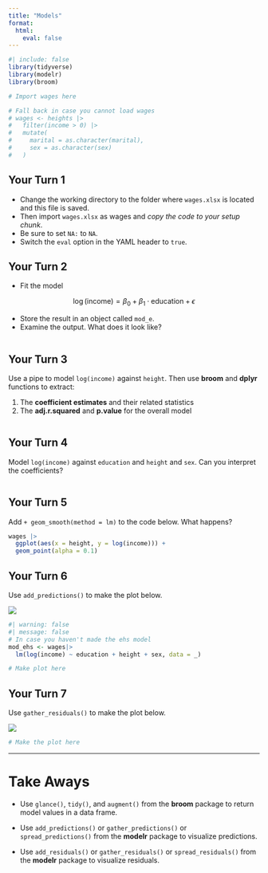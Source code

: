 ```yaml
---
title: "Models"
format:
  html:
    eval: false
---
```


```r
#| include: false
library(tidyverse)
library(modelr)
library(broom)

# Import wages here

# Fall back in case you cannot load wages
# wages <- heights |>
#   filter(income > 0) |>
#   mutate(
#     marital = as.character(marital),
#     sex = as.character(sex)
#   )
```

## Your Turn 1

* Change the working directory to the folder where `wages.xlsx` is located and
this file is saved.
* Then import `wages.xlsx` as wages and *copy the code to your setup chunk*.
* Be sure to set `NA:` to `NA`.
* Switch the `eval` option in the YAML header to `true`.

## Your Turn 2

- Fit the model

$$
\log(\text{income}) = \beta_0 + \beta_1 \cdot \text{education} + \epsilon
$$

- Store the result in an object called `mod_e`.
- Examine the output. What does it look like?

```r

```

## Your Turn 3

Use a pipe to model `log(income)` against `height`. Then use **broom** and
**dplyr** functions to extract:

1. The **coefficient estimates** and their related statistics 
2. The **adj.r.squared** and **p.value** for the overall model

```r

```

## Your Turn 4

Model `log(income)` against `education` and `height` and `sex`. Can you
interpret the coefficients?

```r

```

## Your Turn 5

Add `+ geom_smooth(method = lm)` to the code below. What happens?

```r
wages |> 
  ggplot(aes(x = height, y = log(income))) +
  geom_point(alpha = 0.1)
```

## Your Turn 6

Use `add_predictions()` to make the plot below.

![](04-Model-Exercises-6.png)

```r
#| warning: false
#| message: false
# In case you haven't made the ehs model
mod_ehs <- wages|> 
  lm(log(income) ~ education + height + sex, data = _)

# Make plot here

```

## Your Turn 7

Use `gather_residuals()` to make the plot below.

![](04-Model-Exercises-7.png)


```r
# Make the plot here
```

***

# Take Aways

* Use `glance()`, `tidy()`, and `augment()` from the **broom** package to return
model values in a data frame.

* Use `add_predictions()` or `gather_predictions()` or `spread_predictions()`
from the **modelr** package to visualize predictions.

* Use `add_residuals()` or `gather_residuals()` or `spread_residuals()` from the
**modelr** package to visualize residuals.
